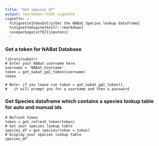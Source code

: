 ```yaml
---
title: "Get species df"
output: rmarkdown::html_vignette
vignette: >
  %\VignetteIndexEntry{Get the NABat Species lookup dataframe}
  %\VignetteEngine{knitr::rmarkdown}
  \usepackage[utf8]{inputenc}
---
```


### Get a token for NABat Database
```
library(nabatr)
# Enter your NABat username here
username = 'NABat_Username'
token = get_nabat_gql_token(username)
token

# Note: if you leave run token = get_nabat_gql_token(),
#   it will prompt you for a username and then a password
```

### Get Species dataframe which contains a species lookup table for auto and manual ids
```
# Refresh token
token = get_refresh_token(token)
# Get your species lookup table
species_df = get_species(token = token)
# Display your species lookup table
species_df
```
